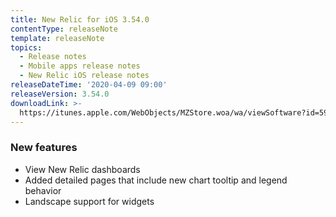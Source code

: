 ```yaml
---
title: New Relic for iOS 3.54.0
contentType: releaseNote
template: releaseNote
topics:
  - Release notes
  - Mobile apps release notes
  - New Relic iOS release notes
releaseDateTime: '2020-04-09 09:00'
releaseVersion: 3.54.0
downloadLink: >-
  https://itunes.apple.com/WebObjects/MZStore.woa/wa/viewSoftware?id=594038638&mt=8
---
```


### New features

* View New Relic dashboards
* Added detailed pages that include new chart tooltip and legend behavior
* Landscape support for widgets
